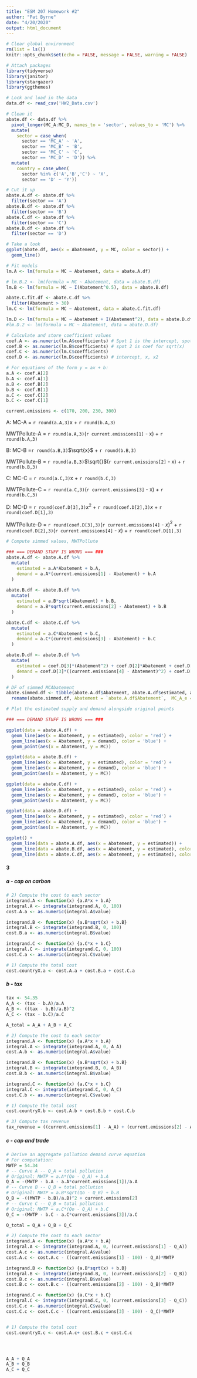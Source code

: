 ```yaml
---
title: "ESM 207 Homework #2"
author: "Pat Byrne"
date: "4/20/2020"
output: html_document
---
```


```r
# Clear global environment
rm(list = ls()) 
knitr::opts_chunk$set(echo = FALSE, message = FALSE, warning = FALSE)

# Attach packages
library(tidyverse)
library(janitor)
library(stargazer)
library(ggthemes)
```


```r
# Lock and load in the data
data.df <- read_csv('HW2_Data.csv') 
```

```r
# Clean it
abate.df <- data.df %>% 
  pivot_longer(MC_A:MC_D, names_to = 'sector', values_to = 'MC') %>% 
  mutate(
    sector = case_when(
      sector == 'MC_A' ~ 'A',
      sector == 'MC_B' ~ 'B',
      sector == 'MC_C' ~ 'C',
      sector == 'MC_D' ~ 'D')) %>% 
  mutate(
    country = case_when(
      sector %in% c('A','B','C') ~ 'X',
      sector == 'D' ~ 'Y'))

# Cut it up
abate.A.df <- abate.df %>% 
  filter(sector == 'A')
abate.B.df <- abate.df %>% 
  filter(sector == 'B')
abate.C.df <- abate.df %>% 
  filter(sector == 'C')
abate.D.df <- abate.df %>% 
  filter(sector == 'D')
```

```r
# Take a look
ggplot(abate.df, aes(x = Abatement, y = MC, color = sector)) + 
  geom_line() 
```


```r
# Fit models
lm.A <- lm(formula = MC ~ Abatement, data = abate.A.df)

# lm.B.2 <- lm(formula = MC ~ Abatement, data = abate.B.df)
lm.B <- lm(formula = MC ~ I(Abatement^0.5), data = abate.B.df)

abate.C.fit.df <- abate.C.df %>% 
  filter(Abatement > 30)
lm.C <- lm(formula = MC ~ Abatement, data = abate.C.fit.df)

lm.D <- lm(formula = MC ~ Abatement + I(Abatement^2), data = abate.D.df)
#lm.D.2 <- lm(formula = MC ~ Abatement, data = abate.D.df)
```

```r
# Calculate and store coefficient values
coef.A <- as.numeric(lm.A$coefficients) # Spot 1 is the intercept, spot 2 is coef
coef.B <- as.numeric(lm.B$coefficients) # spot 2 is coef for sqrt(x)
coef.C <- as.numeric(lm.C$coefficients)
coef.D <- as.numeric(lm.D$coefficients) # intercept, x, x2

# For equations of the form y = ax + b:
a.A <- coef.A[2]
b.A <- coef.A[1]
a.B <- coef.B[2]
b.B <- coef.B[1]
a.C <- coef.C[2]
b.C <- coef.C[1]

current.emissions <- c(170, 200, 230, 300)
```
A: 
MC-A = `r round(a.A,3)`x + `r round(b.A,3)`

MWTPollute-A = `r round(a.A,3)`(`r current.emissions[1]` - x) + `r round(b.A,3)`


B:
MC-B =`r round(a.B,3)`$\sqrt{x}$ + `r round(b.B,3)`

MWTPollute-B = `r round(a.B,3)`$\sqrt{}$(`r current.emissions[2]` - x) + `r round(b.B,3)`


C:
MC-C = `r round(a.C,3)`x + `r round(b.C,3)`

MWTPollute-C = `r round(a.C,3)`(`r current.emissions[3]` - x) + `r round(b.C,3)`


D:
MC-D = `r round(coef.D[3],3)`$x^2$ + `r round(coef.D[2],3)`$x$ + `r round(coef.D[1],3)`

MWTPollute-D = `r round(coef.D[3],3)`(`r current.emissions[4]` - $x$)$^2$ + `r round(coef.D[2],3)`(`r current.emissions[4]` - $x$) + `r round(coef.D[1],3)`
```r
# Compute simmed values, MWTPollute 

### === DEMAND STUFF IS WRONG === ###
abate.A.df <- abate.A.df %>% 
  mutate(
    estimated = a.A*Abatement + b.A,
    demand = a.A*(current.emissions[1] - Abatement) + b.A
  ) 
  
abate.B.df <- abate.B.df %>% 
  mutate(
    estimated = a.B*sqrt(Abatement) + b.B,
    demand = a.B*sqrt(current.emissions[2] - Abatement) + b.B
  ) 

abate.C.df <- abate.C.df %>% 
  mutate(
    estimated = a.C*Abatement + b.C,
    demand = a.C*(current.emissions[3] - Abatement) + b.C
  ) 

abate.D.df <- abate.D.df %>% 
  mutate(
    estimated = coef.D[3]*(Abatement^2) + coef.D[2]*Abatement + coef.D[1],
    demand = coef.D[3]*((current.emissions[4] - Abatement)^2) + coef.D[2]*(current.emissions[4] - Abatement) + coef.D[1]
  ) 

# DF of simmed MCAbatement
abate.simmed.df <- tibble(abate.A.df$Abatement, abate.A.df$estimated, abate.B.df$estimated, abate.C.df$estimated, abate.D.df$estimated) 
  rename(abate.simmed.df, Abatement = `abate.A.df$Abatement`,  MC_A_e = `abate.A.df$estimated`, MC_B_e= `abate.B.df$estimated`, MC_C_e = `abate.C.df$estimated`, MC_D_e = `abate.D.df$estimated`)
```

```r
# Plot the estimated supply and demand alongside original points

### === DEMAND STUFF IS WRONG === ###

ggplot(data = abate.A.df) +
  geom_line(aes(x = Abatement, y = estimated), color = 'red') + 
  geom_line(aes(x = Abatement, y = demand), color = 'blue') + 
  geom_point(aes(x = Abatement, y = MC))

ggplot(data = abate.B.df) +
  geom_line(aes(x = Abatement, y = estimated), color = 'red') + 
  geom_line(aes(x = Abatement, y = demand), color = 'blue') + 
  geom_point(aes(x = Abatement, y = MC))

ggplot(data = abate.C.df) +
  geom_line(aes(x = Abatement, y = estimated), color = 'red') + 
  geom_line(aes(x = Abatement, y = demand), color = 'blue') + 
  geom_point(aes(x = Abatement, y = MC))

ggplot(data = abate.D.df) +
  geom_line(aes(x = Abatement, y = estimated), color = 'red') + 
  geom_line(aes(x = Abatement, y = demand), color = 'blue') + 
  geom_point(aes(x = Abatement, y = MC))

ggplot() +
  geom_line(data = abate.A.df, aes(x = Abatement, y = estimated)) + 
  geom_line(data = abate.B.df, aes(x = Abatement, y = estimated), color = 'blue') +
  geom_line(data = abate.C.df, aes(x = Abatement, y = estimated), color = 'red') 


```


#### 3 
##### a - cap on carbon 
```r
# 2) Compute the cost to each sector
integrand.A <- function(x) {a.A*x + b.A}
integral.A <- integrate(integrand.A, 0, 100)
cost.A.a <- as.numeric(integral.A$value)

integrand.B <- function(x) {a.B*sqrt(x) + b.B}
integral.B <- integrate(integrand.B, 0, 100)
cost.B.a <- as.numeric(integral.B$value)

integrand.C <- function(x) {a.C*x + b.C}
integral.C <- integrate(integrand.C, 0, 100)
cost.C.a <- as.numeric(integral.C$value)

# 1) Compute the total cost
cost.countryX.a <- cost.A.a + cost.B.a + cost.C.a

```

##### b - tax
```r
tax <- 54.35
A_A <- (tax - b.A)/a.A
A_B <- ((tax - b.B)/a.B)^2
A_C <- (tax - b.C)/a.C

A_total = A_A + A_B + A_C

# 2) Compute the cost to each sector
integrand.A <- function(x) {a.A*x + b.A}
integral.A <- integrate(integrand.A, 0, A_A)
cost.A.b <- as.numeric(integral.A$value)

integrand.B <- function(x) {a.B*sqrt(x) + b.B}
integral.B <- integrate(integrand.B, 0, A_B)
cost.B.b <- as.numeric(integral.B$value)

integrand.C <- function(x) {a.C*x + b.C}
integral.C <- integrate(integrand.C, 0, A_C)
cost.C.b <- as.numeric(integral.C$value)

# 1) Compute the total cost
cost.countryX.b <- cost.A.b + cost.B.b + cost.C.b

# 3) Compute tax revenue
tax_revenue = ((current.emissions[1] - A_A) + (current.emissions[2] - A_B) + (current.emissions[3] - A_C))*tax
```

##### c - cap and trade
```r
# Derive an aggregate pollution demand curve equation
# For computation:
MWTP = 54.34
# -- Curve A -- Q_A = total pollution
# Original: MWTP = a.A*(Qo - Q_A) + b.A
Q_A = -(MWTP - b.A - a.A*current.emissions[1])/a.A 
# -- Curve B -- Q_B = total pollution
# Original: MWTP = a.B*sqrt(Qo - Q_B) + b.B
Q_B = -((MWTP - b.B)/a.B)^2 + current.emissions[2]
# -- Curve C -- Q_B = total pollution
# Original: MWTP = a.C*(Qo - Q_A) + b.C
Q_C = -(MWTP - b.C - a.C*current.emissions[3])/a.C 

Q_total = Q_A + Q_B + Q_C

# 2) Compute the cost to each sector
integrand.A <- function(x) {a.A*x + b.A}
integral.A <- integrate(integrand.A, 0, (current.emissions[1] - Q_A))
cost.A.c <- as.numeric(integral.A$value)
cost.A.c <- cost.A.c - ((current.emissions[1] - 100) - Q_A)*MWTP

integrand.B <- function(x) {a.B*sqrt(x) + b.B}
integral.B <- integrate(integrand.B, 0, (current.emissions[2] - Q_B))
cost.B.c <- as.numeric(integral.B$value)
cost.B.c <- cost.B.c - ((current.emissions[2] - 100) - Q_B)*MWTP

integrand.C <- function(x) {a.C*x + b.C}
integral.C <- integrate(integrand.C, 0, (current.emissions[3] - Q_C))
cost.C.c <- as.numeric(integral.C$value)
cost.C.c <- cost.C.c - ((current.emissions[3] - 100) - Q_C)*MWTP


# 1) Compute the total cost
cost.countryX.c <- cost.A.c+ cost.B.c + cost.C.c




A_A + Q_A
A_B + Q_B
A_C + Q_C


```









